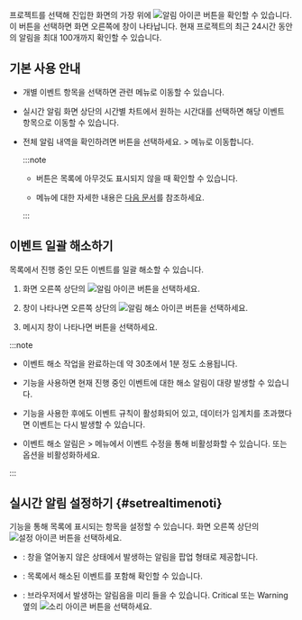 프로젝트를 선택해 진입한 화면의 가장 위에 ![알림 아이콘](/img/ico-noti.svg) 버튼을 확인할 수 있습니다. 이 버튼을 선택하면 화면 오른쪽에 <Cmdname sid="sms_alert_status" className="uitext" /> 창이 나타납니다. 현재 프로젝트의 최근 24시간 동안의 알림을 최대 100개까지 확인할 수 있습니다.

<ImgLang img="ui-home/main-ui-realtime-notification.png" desc="실시간 알림" />

## 기본 사용 안내

* 개별 이벤트 항목을 선택하면 관련 메뉴로 이동할 수 있습니다.

* 실시간 알림 화면 상단의 시간별 차트에서 원하는 시간대를 선택하면 해당 이벤트 항목으로 이동할 수 있습니다.

  <ImgLang img="ui-home/main-ui-realtime-notification-select-time.png" desc="실시간 알림" />

* 전체 알림 내역을 확인하려면 <Cmdname sid="total_event_history" className="uitext" /> 버튼을 선택하세요. <Cmdname sid="side_event" className="uitext" /> &gt; <Cmdname sid="side_eventHistory" className="uitext" /> 메뉴로 이동합니다.

  <ImgLang img="ui-home/main-ui-realtime-notification-all-history.png" desc="실시간 알림" />

  :::note

  * <Cmdname sid="total_event_history" className="uitext" /> 버튼은 <Cmdname sid="sms_alert_status" className="uitext" /> 목록에 아무것도 표시되지 않을 때 확인할 수 있습니다.

  * <Cmdname sid="side_eventHistory" className="uitext" /> 메뉴에 대한 자세한 내용은 [다음 문서](set-event-history)를 참조하세요.

  :::

## 이벤트 일괄 해소하기

<Cmdname sid="sms_alert_status" className="uitext" /> 목록에서 진행 중인 모든 이벤트를 일괄 해소할 수 있습니다.

<ImgLang img="ui-home/main-ui-realtime-notification-resolve.png" desc="이벤트 일괄 해소" />

1. 화면 오른쪽 상단의 ![알림 아이콘](/img/ico-noti.svg) 버튼을 선택하세요.

1. <Cmdname sid="sms_alert_status" className="uitext" /> 창이 나타나면 오른쪽 상단의 ![알림 해소 아이콘](/img/ic-check-circle.svg) 버튼을 선택하세요.

1. 메시지 창이 나타나면 <Cmdname sid="DSC08323" className="uitext" /> 버튼을 선택하세요.

:::note

* 이벤트 해소 작업을 완료하는데 약 30초에서 1분 정도 소용됩니다.

* <Cmdname sid="add_ack_to_project" className="uitext" /> 기능을 사용하면 현재 진행 중인 이벤트에 대한 해소 알림이 대량 발생할 수 있습니다.

* <Cmdname sid="add_ack_to_project" className="uitext" /> 기능을 사용한 후에도 이벤트 규칙이 활성화되어 있고, 데이터가 임계치를 초과했다면 이벤트는 다시 발생할 수 있습니다.

* 이벤트 해소 알림은 <Cmdname sid="side_event" className="uitext" /> &gt; <Cmdname sid="side_eventSetting" className="uitext" /> 메뉴에서 이벤트 수정을 통해 비활성화할 수 있습니다. <Cmdname sid="CNT08320" className="uitext" /> 또는 <Cmdname sid="CNT08326" className="uitext" /> 옵션을 비활성화하세요.

:::

## 실시간 알림 설정하기 {#setrealtimenoti}

<Cmdname sid="TTL08411" className="uitext" /> 기능을 통해 목록에 표시되는 항목을 설정할 수 있습니다. <Cmdname sid="sms_alert_status" className="uitext" /> 화면 오른쪽 상단의 ![설정 아이콘](/img/ico-setting.svg) 버튼을 선택하세요.

<ImgLang img="ui-home/main-ui-realtime-notification-settings.png" desc="실시간 알림 설정" />

* <Cmdname sid="ITM08412" className="uitext" />: <Cmdname sid="sms_alert_status" className="uitext" /> 창을 열어놓지 않은 상태에서 발생하는 알림을 팝업 형태로 제공합니다.

* <Cmdname sid="ITM08413" className="uitext" />: <Cmdname sid="sms_alert_status" className="uitext" /> 목록에서 해소된 이벤트를 포함해 확인할 수 있습니다.

* <Cmdname sid="DSC08409" className="uitext" />: 브라우저에서 발생하는 알림음을 미리 들을 수 있습니다. <span className="vslow">Critical</span> 또는 <span className="slow">Warning</span> 옆의 ![소리 아이콘](/img/ico-noti-sound.svg) 버튼을 선택하세요.